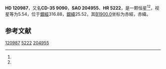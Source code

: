 {{Starbox begin
| name = HD 120987
}}
{{Starbox observe
| epoch = [[J2000.0|J2000.0]]
| constell = {{星座名待查}}<ref name=SIMBAD>{{cite web
 | url=http://simbad.u-strasbg.fr/simbad/sim-id?Ident=HR+5222
 | title=Pulsating variable Star
 | publisher=Centre de Données astronomiques de Strasbourg
 | work=SIMBAD
 | accessdate=2012-07-13
 | archive-date=2016-03-17
 | archive-url=https://web.archive.org/web/20160317222825/http://simbad.u-strasbg.fr/simbad/sim-id?Ident=HR+5222
 | dead-url=no
 }}</ref><ref name=DATA>{{cite web
 | url=http://vizier.u-strasbg.fr/viz-bin/VizieR-5?-out.add=.&-source=5050&-corr=PK=HR&-out.max=9999&HR=5222
 | title=VizieR Detailed Page
 | accessdate=2012-07-13
 | archive-date=2019-02-16
 | archive-url=https://web.archive.org/web/20190216082002/http://vizier.u-strasbg.fr/viz-bin/VizieR-5?-out.add=.&-source=5050&-corr=PK=HR&-out.max=9999&HR=5222
 | dead-url=no
 }}</ref>
| 星官 = 
| ra = {{RA|13|53|32.8}}<ref name=SIMBAD /><ref name=DATA />
| dec = {{DEC|-35|39|51}}<ref name=SIMBAD /><ref name=DATA />
| appmag_v = 5.54<ref name=SIMBAD /><ref name=DATA />
}}
{{Starbox character
| class = F4V<ref name=SIMBAD /><ref name=DATA />
| b-v = 0.44<ref name=SIMBAD /><ref name=DATA />
| u-b = -0.01<ref name=SIMBAD /><ref name=DATA />
| r-i = <ref name=SIMBAD /><ref name=DATA />
| variable = 
}}
{{Starbox astrometry
| radial_v = -0.01
| prop_mo_ra = -8
| parallax = 0.009
| p_error =
}}
{{Starbox catalog
| names =CD-35 9090，[[SAO星表|SAO]] 204955，[[HD星表|HD]] 120987，[[HR星表|HR]] 5222}}
{{Starbox reference |Simbad=HR+5222}}
{{Starbox end}}

'''HD 120987'''，又名'''CD-35 9090'''，'''SAO 204955'''、'''HR 5222'''，是一颗恒星<ref name=SIMBAD /><ref name=DATA />，视星等为5.54，位于[[銀道座標系|銀經]]316.88，[[銀道座標系|銀緯]]25.52，其[[B1900.0|B1900.0]]坐标为赤經{{RA|13|47|41.9}}，赤緯{{DEC|-35|25.52|14}}。

== 参考文献 ==
{{reflist}}

{{star-stub}}

[[Category:HD和HDE天體|120987]]
[[Category:HR天體|5222]]
[[Category:SAO天體|204955]]